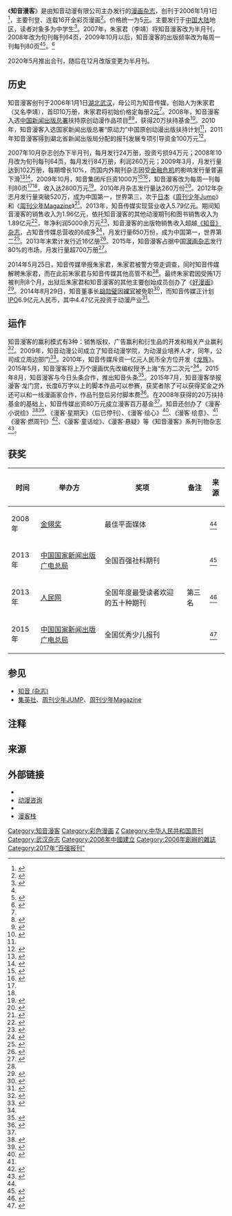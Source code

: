 {{Infobox_magazine
| title = 知音漫客
| image_file = COMIC GUESTS 082.jpg
| image_size = 
| image_caption = 
| editor = 朱家君（又名李靖）（前任）<br/>陈婧（音音）（现任）
| editor_title = 总编辑
| staff_writer = 
| frequency = 周刊
| circulation =700万（月） 
| category = [[漫画杂志|漫画杂志]]
| company = [[知音动漫有限公司|知音动漫有限公司]]
| publisher = 知音传媒集团《知音漫客》编辑部
| firstdate = 2006年1月1日
| country = {{PRC}}
| based= [[湖北省|湖北省]][[武汉市|武汉市]]
| language = [[简体中文|简体中文]]
| website = [http://www.zymk.cn/ 官网]
| issn = 2095-1272
| 口号 = 年少有梦，青春有爱
|CN=42-1776/J}}
《'''知音漫客'''》是由知音动漫有限公司主办发行的[[漫画杂志|漫画杂志]]，创刊于2006年1月1日<ref name=":2">{{Cite web|url = http://news.xinhuanet.com/book/2011-11/22/c_122318202.htm|title = 80后出版人捣鼓《知音漫客》 团队成员个个都牛|accessdate = |author = 华西都市报|date = 2011年11月22日|publisher = 新华网|archive-date = 2015年12月23日|archive-url = https://web.archive.org/web/20151223162621/http://news.xinhuanet.com/book/2011-11/22/c_122318202.htm|dead-url = no}}</ref>，主要刊登、连载16开全彩页漫画<ref>{{Cite web|title=中国梦 漫客梦知音动漫新春献词！|url=http://comic.qq.com/a/20130207/000020.htm|accessdate=|author=|date=2013年2月7日|publisher=[[腾讯动漫|腾讯动漫]]|archive-url=https://web.archive.org/web/20151222173702/http://comic.qq.com/a/20130207/000020.htm|archive-date=2015年12月22日|dead-url=no}}</ref>。价格统一为5[[人民币|元]]。主要发行于[[中国大陆|中国大陆]]地区，读者对象多为中学生<ref>{{Cite web|url = http://www.chinaxwcb.com/index/2009-06/08/content_174504.htm|title = 《知音漫客》拉动原创漫画走向复兴|accessdate = |author = |date = 2009-06-08|publisher = 中国新闻出版网|archive-url = https://web.archive.org/web/20151222100657/http://www.chinaxwcb.com/index/2009-06/08/content_174504.htm|archive-date = 2015-12-22|dead-url = yes}}</ref>。2007年，朱家君（李靖）将知音漫客改为半月刊，2008年改为旬刊每刊64页，2009年10月以后，知音漫客的出版频率改为每周一刊每刊80页<ref name=":2" /><ref name=":5">{{Cite web|url = http://news.xinhuanet.com/society/2009-11/20/content_12504562.htm|title = 我国首家全彩色连载漫画周刊《知音漫客》将发行|accessdate = |author = |date = 2009年11月20日|publisher = 新华网|archive-date = 2015年12月23日|archive-url = https://web.archive.org/web/20151223162537/http://news.xinhuanet.com/society/2009-11/20/content_12504562.htm|dead-url = no}}</ref>。<ref name=":6">{{Cite web|url =http://comic.qq.com/a/20090917/000040.htm|title =原创漫画杂志《知音漫客》简介|accessdate =|author =|date =2009年9月17日|publisher =腾讯动漫|deadurl =yes|archiveurl =https://web.archive.org/web/20151222115953/http://comic.qq.com/a/20090917/000040.htm|archivedate =2015年12月22日}}</ref>

2020年5月推出合刊，随后在12月改版变更为半月刊。

== 历史 ==
知音漫客创刊于2006年1月1日[[湖北|湖北]][[武汉|武汉]]，母公司为知音传媒，创始人为朱家君（又名李靖），首印10万册，朱家君将初始价格定每册2[[人民币|元]]<ref name=":2" />。2008年，知音漫客入选[[中国新闻出版总署|中国新闻出版总署]]扶持原创动漫作品项目<ref name=":3">{{Cite web|title=从品牌到产业——知音传媒玩转“传统”与“跨界”|url=http://www.changjiangtimes.com/2014/06/480648.html|accessdate=|author=|date=2014-06-16|publisher=[[长江商报|长江商报]]|archive-url=https://web.archive.org/web/20160131114908/http://www.changjiangtimes.com/2014/06/480648.html|archive-date=2016-01-31|dead-url=no}}</ref><ref>{{Cite web|url = http://www.chinaxwcb.com/xwcbpaper/html/2008-06/23/content_33790.htm|title = 2007年原创动漫作品扶持项目公示名单|accessdate = |author = |date = 2008年6月23日|publisher = 中国新闻出版报|archive-url = https://web.archive.org/web/20160304193205/http://www.chinaxwcb.com/xwcbpaper/html/2008-06/23/content_33790.htm|archive-date = 2016年3月4日|dead-url = yes}}</ref>，获得20万扶持基金<ref name=":7">{{Cite web|url = http://www.chinaxwcb.com/2010-08/11/content_204322.htm|title = 《知音漫客》百万基金重奖原创动漫|accessdate = |author = |date = 2010-08-11|publisher = 中国新闻出版网|archive-url = https://web.archive.org/web/20160304195935/http://www.chinaxwcb.com/2010-08/11/content_204322.htm|archive-date = 2016-03-04|dead-url = yes}}</ref>。2010年，知音漫客入选国家新闻出版总署“原动力”中国原创动漫出版扶持计划<ref name=":3" />，2011年知音漫客得到湖北省新闻出版局分配的报刊发展专项引导资金100万元<ref>{{Cite web|url = http://news.xinhuanet.com/zgjx/2012-05/17/c_111973366.htm|title = 湖北省局整合资源扶植优质品牌报刊|accessdate = |author = |date = 2012年5月17日|publisher = 中国新闻出版网|archive-date = 2012年9月12日|archive-url = https://web.archive.org/web/20120912075026/http://news.xinhuanet.com/zgjx/2012-05/17/c_111973366.htm|dead-url = no}}</ref>。

2007年10月杂志创办下半月刊，每月发行24万册，投资亏损94万元；2008年10月改为旬刊每刊64页，每月发行84万册，利润260万元；2009年3月，月发行量达到102万册，每期增长10%，而国内外期刊杂志因受[[经济大衰退|金融危机]]的影响发行量普遍下滑<ref>{{Cite web|title=《知音漫客》现象：原创漫画崛起的曙光|url=http://news.xinhuanet.com/society/2009-05/28/content_11447150.htm|accessdate=|author=|date=2009年5月28日|publisher=[[新华网|新华网]]}}</ref><ref>{{Cite web|url = http://news.xinhuanet.com/newmedia/2009-06/08/content_11508530.htm|title = 《知音漫客》逆势前行 拉动原创漫画走向复兴|accessdate = |author = 中国新闻出版报|date = 2009年6月8日|publisher = 新华网}}</ref>，2009年10月，知音集团斥巨资1000万<ref>{{Cite web|url = http://news.cnhubei.com/gdxw/200911/t873405.shtml|title = 知音集团巨资涉入漫画圈 欲抢夺“宅人”市场|accessdate = |author = |date = 2009-11-25|publisher = 荆楚网|archive-date = 2016-03-24|archive-url = https://web.archive.org/web/20160324194708/http://news.cnhubei.com/gdxw/200911/t873405.shtml|dead-url = no}}</ref><ref>{{Cite web|url =http://book.sohu.com/20091125/n268455761.shtml|title =小说+漫画+网游：知音集团斥资千万打造新模式|accessdate =|author =|date =2009年11月25日|publisher =搜狐|deadurl =yes|archiveurl =https://web.archive.org/web/20160304213510/http://book.sohu.com/20091125/n268455761.shtml|archivedate =2016年3月4日}}</ref>，知音漫客改为每周一刊每刊80页<ref name=":2" /><ref name=":5" />，收入达2800万元<ref>{{Cite web|url = http://www.cnhubei.com/xwzt/2010zt/whzs/bkqb/201010/t1502432.shtml|title = 知音漫客|accessdate = |author = |date = 2010-10-27|publisher = 荆楚网|archive-url = https://web.archive.org/web/20190903121710/http://www.cnhubei.com/xwzt/2010zt/whzs/bkqb/201010/t1502432.shtml|archive-date = 2019-09-03|dead-url = yes}}</ref>。2010年月杂志发行量达260万份<ref>{{Cite web|url =http://hbrb.cnhubei.com/html/hbrb/20100506/hbrb1061397.html|title =《知音漫客》衍生产品俏全国|accessdate =|author =|date =2010年5月6日|publisher =湖北日报|archive-date =2016年3月25日|archive-url =https://web.archive.org/web/20160325042445/http://hbrb.cnhubei.com/html/hbrb/20100506/hbrb1061397.html|dead-url =yes}}</ref>。2012年杂志月发行量突破520万，成为中国第一，世界第三，次于[[日本|日本]]《[[周刊少年Jump|周刊少年Jump]]》和《[[周刊少年Magazine|周刊少年Magazine]]》<ref>{{Cite web|url = http://www.chinaxwcb.com/2012-02/13/content_237700.htm|title = 《知音漫客》创刊6年月发行突破500万|accessdate = |author = |date = 2012-02-13|publisher = 中国新闻出版网|archive-url = https://web.archive.org/web/20160304193328/http://www.chinaxwcb.com/2012-02/13/content_237700.htm|archive-date = 2016-03-04|dead-url = yes}}</ref>。2013年，知音传媒实现营业收入5.79亿元。期间知音漫客的销售收入为1.96亿元，依托知音漫客的其他动漫期刊和图书销售收入为1.89亿元<ref name=":0">{{Cite web|title=《知音漫客》创始人朱家君涉嫌"职务侵占罪"被刑拘|url=http://www.bj.xinhuanet.com/bjyw/2014-07/07/c_1111486539.htm|accessdate=|author=|date=2014-07-07|publisher=[[新京报|新京报]]|archiveurl=https://web.archive.org/web/20160304124333/http://www.bj.xinhuanet.com/bjyw/2014-07/07/c_1111486539.htm|archivedate=2016-03-04|deadurl=yes}}</ref>，年净利润5000余万元<ref name=":4">{{Cite web|url = http://news.xinhuanet.com/newmedia/2013-09/12/c_125374974.htm|title = 知音传媒集团打造“双百亿”传媒企业|accessdate = |author = 中国新闻出版网|date = 2013年9月12日|publisher = 新华网}}</ref>，知音漫客的出版物销售收入超越[[知音_(杂志)|《知音》杂志]]，占知音传媒总营收的6成多<ref>{{Cite web|url = http://news.china.com/zh_cn/domestic/945/20141118/18975862.html|title = 《知音漫客》销售收入已超越《知音》|accessdate = |author = |date = 2014-11-18|publisher = 中华网|archive-date = 2016-03-04|archive-url = https://web.archive.org/web/20160304212834/http://news.china.com/zh_cn/domestic/945/20141118/18975862.html|dead-url = no}}</ref>，月发行量650万份，成为中国第一，世界第二<ref>{{Cite web|url =http://www.hb.xinhuanet.com/2013-02/22/c_114768628.htm|title =湖北知音动漫公司致新华网网友新春祝福|accessdate =|author =|date =2013-02-22|publisher =新华网|deadurl =yes|archiveurl =https://web.archive.org/web/20160304115759/http://www.hb.xinhuanet.com/2013-02/22/c_114768628.htm|archivedate =2016-03-04}}</ref>。2013年末累计发行近16亿册<ref>{{Cite web|title=读者知音争期刊第一股 政府补贴增业绩“水分”|url=http://www.chinanews.com/stock/2014/06-09/6256730.shtml|accessdate=|author=|date=2014年6月9日|publisher=[[中国新闻网|中国新闻网]]|archive-url=https://web.archive.org/web/20160305090356/http://www.chinanews.com/stock/2014/06-09/6256730.shtml|archive-date=2016年3月5日|dead-url=no}}</ref>。2015年，知音漫客占据中国[[漫画杂志|漫画杂志]]发行80%的市场，月发行量超700万册<ref name=":1">{{Cite web|url = http://www.hb.chinanews.com/news/zxzl/2015/0513/11713.html|title = 《知音漫客》上万动漫IP改编权授予上海“东方二次元”|accessdate = |author = |date = 2015年5月13日|publisher = 湖北新闻网|archive-url = https://web.archive.org/web/20150802071406/http://www.hb.chinanews.com/news/zxzl/2015/0513/11713.html|archive-date = 2015年8月2日|dead-url = yes}}</ref>。

2014年5月25日，知音传媒举报朱家君，朱家君被警方带走调查，同时知音传媒解聘朱家君，而在此前朱家君与知音传媒其他高管不和<ref name=":0" />。最终朱家君因受贿1万被判刑8个月，出狱后朱家君和知音漫客的其他主要创始成员创办了《[[好漫画|好漫画]]》<ref>{{Cite web|url =http://epaper.oeeee.com/epaper/A/html/2015-03/24/content_3399896.htm|title =被判受贿1万 获刑8个月 知音传媒原副总刑满释放|accessdate =|author =|date =2015年3月24日|publisher =半岛都市报}}{{dead link|date=2018年4月 |bot=InternetArchiveBot |fix-attempted=yes }}</ref>。2014年8月29日，知音董事长[[胡勋璧|胡勋璧]]因[[裸官|裸官]]被免职<ref>{{Cite web|url =http://www.hlj.xinhuanet.com/news/2014-08/29/c_133603945.htm|title =知音传媒董事长胡勋璧因“裸官”被免职|accessdate =|author =|date =2014-08-29|publisher =新华网|deadurl =yes|archiveurl =https://web.archive.org/web/20160202100427/http://www.hlj.xinhuanet.com/news/2014-08/29/c_133603945.htm|archivedate =2016-02-02}}</ref>，而知音传媒正计划[[IPO|IPO]]6.9亿元人民币，其中4.47亿元投资于动漫产业<ref>{{Cite web|url = http://epaper.bjnews.com.cn/html/2014-07/07/content_522292.htm?div=-1|title = 核心高管被拘,知音IPO“布雷”|accessdate = |author = |date = 2014年7月7日|publisher = 新京报|archive-date = 2016年2月1日|archive-url = https://web.archive.org/web/20160201200800/http://epaper.bjnews.com.cn/html/2014-07/07/content_522292.htm?div=-1|dead-url = no}}</ref>。

== 运作 ==
知音漫客的赢利模式有3种：销售版权、广告赢利和衍生品的开发和相关产业赢利<ref>{{Cite web|url = http://www.chuban.cc/cbsd/201508/t20150812_169156.html|title = 知音传媒：用互联网思维拓展产业布局|accessdate = |author = |date = 2015年8月12日|publisher = 2015年08月12日|archive-url = https://web.archive.org/web/20151222122558/http://www.chuban.cc/cbsd/201508/t20150812_169156.html|archive-date = 2015-12-22|dead-url = yes}}</ref>。2009年，知音动漫公司成立了知音动漫学院，为动漫业培养人才，同年，公司成立周边部门<ref>{{Cite web|url = http://hb.qq.com/a/20111027/002048.htm|title = 《知音漫客》:我国销量第一的漫画期刊|accessdate = |author = 荆楚网|date = 2011年10月27日|publisher = 腾讯大楚网|archive-date = 2015年12月22日|archive-url = https://web.archive.org/web/20151222121741/http://hb.qq.com/a/20111027/002048.htm|dead-url = no}}</ref>。2010年，知音传媒斥资一亿元人民币全方位开发《[[龙族_(江南)|龙族]]》。2015年5月，知音漫客将上万个漫画优先改编权授予上海“东方二次元”<ref name=":1" />{{efn|1=隶属上海渔阳网络技术有限公司，曾改编《阿狸》和《秦时明月》。}}。2015年8月，知音漫客与今日头条合作，推出知音头条<ref>{{Cite web|url = http://news.xinhuanet.com/local/2015-08/02/c_1116114975.htm|title = 强强融合 “知音头条”即将推出|accessdate = |author = |date = 2015年8月2日|publisher = 新华网|archive-date = 2015年12月23日|archive-url = https://web.archive.org/web/20151223162716/http://news.xinhuanet.com/local/2015-08/02/c_1116114975.htm|dead-url = no}}</ref>。2015年7月，知音漫客举报漫客·龙门赏，长度6万字以上的脚本作品可以参赛，获奖者除了可以获得奖金之外还可以和一线漫画家合作，作品刊登后另付脚本费<ref>{{Cite web|url = http://news.comicyu.com/2015/07/01/179804.html|title = 漫客脚本赏·河蟹杯比赛规则以及相关细节|accessdate = |author = |date = 2015年7月1日|publisher = 漫域|archive-date = 2015年12月22日|archive-url = https://web.archive.org/web/20151222075700/http://news.comicyu.com/2015/07/01/179804.html|dead-url = no}}</ref>。在2008年获得的20万扶持基金的基础上，知音传媒出资80万元成立漫客百万基金<ref name=":7" />。知音还创办了《漫客·小说绘》<ref>{{Cite web|url = http://comic.qq.com/a/20110608/000041.htm|title = 全新青春动漫小说杂志《漫客·小说绘》介绍|accessdate = |author = |date = 2011年6月8日|publisher = 腾讯动漫|archive-date = 2015年9月23日|archive-url = https://web.archive.org/web/20150923183031/http://comic.qq.com/a/20110608/000041.htm|dead-url = no}}</ref><ref>{{Cite web|url = http://www.chinaxwcb.com/2012-05/29/content_243796.htm|title = 《知音漫客》：有梦、有爱、有舞台|accessdate = |author = |date = 2012-05-29|publisher = 中国新闻出版网|archive-url = https://web.archive.org/web/20160304200127/http://www.chinaxwcb.com/2012-05/29/content_243796.htm|archive-date = 2016-03-04|dead-url = yes}}</ref>、《漫客·星期天》（后已停刊）、《漫客·绘心》<ref>{{Cite web|url = http://comic.qq.com/a/20111111/000052.htm|title = 《漫客.绘心》杂志简介|accessdate = |author = |date = 2011年11月11日|publisher = 腾讯动漫|archive-date = 2015年12月22日|archive-url = https://web.archive.org/web/20151222165116/http://comic.qq.com/a/20111111/000052.htm|dead-url = no}}</ref>、《漫客·绘意》、<ref name=":4" />《漫客·燃周刊》<ref>{{Cite web|url = http://news.comicyu.com/2009/11/25/34701.html|title = 网游产业呼唤中国原创动力，《知音漫客》等杂志成为原画交易市场|accessdate = |author = |date = 2009年11月25日|publisher = 漫域|archive-date = 2015年12月22日|archive-url = https://web.archive.org/web/20151222131758/http://news.comicyu.com/2009/11/25/34701.html|dead-url = no}}</ref>、《漫客·童话绘》、《漫客·悬疑》等《知音漫客》系列刊物杂志<ref>{{Cite web|url =http://www.mkzhan.com/zhuanti/mk7years.html|title =漫客七周年|accessdate =|author =|date =|publisher =知音漫客|deadurl =yes|archiveurl =https://web.archive.org/web/20151222161807/http://www.mkzhan.com/zhuanti/mk7years.html|archivedate =2015-12-22}}</ref>。

== 获奖 ==
{| class="wikitable"
!时间
!举办方
!奖项
!备注
!来源
|-
|2008年
|[[金翎奖|金翎奖]]
|最佳平面媒体
|
|<ref name=":6" />
|-
|2013年
|[[中国国家新闻出版广电总局|中国国家新闻出版广电总局]]
|全国百强社科期刊
|
|<ref>{{Cite web|url = http://news.cnhubei.com/xw/wh/201306/t2604335.shtml|title = 《知音漫客》周刊入选“全国百强社科期刊”称号|accessdate = |author = |date = 2013-06-17|publisher = 荆楚网|archive-date = 2016-03-24|archive-url = https://web.archive.org/web/20160324193002/http://news.cnhubei.com/xw/wh/201306/t2604335.shtml|dead-url = no}}</ref>
|-
|2013年
|[[人民网|人民网]]
|全国年度最受读者欢迎的五十种期刊
|第三名
|<ref>{{Cite web|url = http://www.changjiangtimes.com/2013/07/451134.html|title = 刊博会年度期刊评选 《知音》暂居首位|accessdate = |author = |date = 2013-07-30|publisher = 长江商报|archive-date = 2016-03-04|archive-url = https://web.archive.org/web/20160304195133/http://www.changjiangtimes.com/2013/07/451134.html|dead-url = no}}</ref>
|-
|2015年
|[[中国国家新闻出版广电总局|中国国家新闻出版广电总局]]
|全国优秀少儿报刊
|
|<ref>{{Cite web|url = http://comic.qq.com/a/20150623/056762.htm|title = 《知音漫客》入选2015全国优秀少儿报刊|accessdate = |author = |date = 2015-06-23|publisher = 腾讯动漫}}</ref>
|}

== 参见 ==
* [[知音_(杂志)|知音 (杂志)]]
* [[集英社|集英社]]、[[周刊少年JUMP|周刊少年JUMP]]、[[周刊少年Magazine|周刊少年Magazine]]

== 注释 ==
{{notelist}}

==来源==
{{reflist|2}}

== 外部链接 ==
* {{Sinaweibo|id=2870663443}}
*[https://web.archive.org/web/20151109021903/http://news.zymk.cn/ 动漫咨询]
* {{官網|http://www.zymk.cn/|知音漫客网}}
* [http://www.mkzhan.com/ 漫客栈] {{Wayback|url=http://www.mkzhan.com/ |date=20151116042418 }}

{{中国漫画平台}}
{{全国百强报刊|2017}}
[[Category:知音漫客|Category:知音漫客]]
[[Category:彩色漫画|Category:彩色漫画]]
[[Category:中国漫画杂志|Z]]
[[Category:中华人民共和国周刊|Category:中华人民共和国周刊]]
[[Category:武汉杂志|Category:武汉杂志]]
[[Category:2006年中國建立|Category:2006年中國建立]]
[[Category:2006年創辦的雜誌|Category:2006年創辦的雜誌]]
[[Category:2017年“百强报刊”|Category:2017年“百强报刊”]]